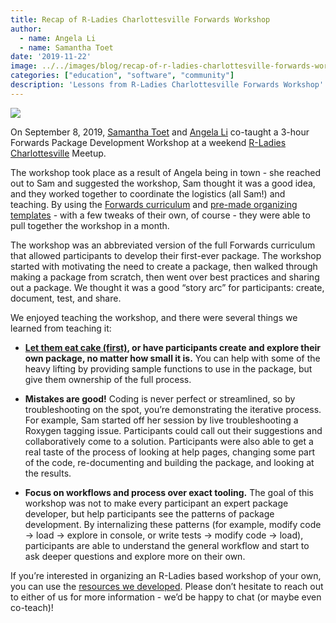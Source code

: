 ```yaml
---
title: Recap of R-Ladies Charlottesville Forwards Workshop
author: 
  - name: Angela Li
  - name: Samantha Toet
date: '2019-11-22'
image: ../../images/blog/recap-of-r-ladies-charlottesville-forwards-workshop/optimized/group_photo.jpg
categories: ["education", "software", "community"]
description: 'Lessons from R-Ladies Charlottesville Forwards Workshop'
---
```


![](../../images/blog/recap-of-r-ladies-charlottesville-forwards-workshop/optimized/group_photo.jpg)

On September 8, 2019, [Samantha Toet](https://twitter.com/Samantha_Toet?lang=en) and [Angela Li](https://twitter.com/CivicAngela?lang=en) co-taught a 3-hour Forwards Package Development Workshop at a weekend [R-Ladies Charlottesville](https://www.meetup.com/rladies-charlottesville/) Meetup. 

The workshop took place as a result of Angela being in town - she reached out to Sam and suggested the workshop, Sam thought it was a good idea, and they worked together to coordinate the logistics (all Sam!) and teaching. By using the [Forwards curriculum](https://github.com/forwards/workshops) and [pre-made organizing templates](https://drive.google.com/drive/folders/1aRSg1uf1xQnvfhDEmmcLcoONZYtxigo5) - with a few tweaks of their own, of course - they were able to pull together the workshop in a month.

The workshop was an abbreviated version of the full Forwards curriculum that allowed participants to develop their first-ever package. The workshop started with motivating the need to create a package, then walked through making a package from scratch, then went over best practices and sharing out a package. We thought it was a good “story arc” for participants: create, document, test, and share. 

We enjoyed teaching the workshop, and there were several things we learned from teaching it:

- **[Let them eat cake (first)](https://speakerdeck.com/minecr/let-them-eat-cake-first-0a3bbf75-f6f1-42d5-8d2f-ac2ff741611f), or have participants create and explore their own package, no matter how small it is.** You can help with some of the heavy lifting by providing sample functions to use in the package, but give them ownership of the full process. 

- **Mistakes are good!** Coding is never perfect or streamlined, so by troubleshooting on the spot, you’re demonstrating the iterative process. For example, Sam started off her session by live troubleshooting a Roxygen tagging issue. Participants could call out their suggestions and collaboratively come to a solution. Participants were also able to get a real taste of the process of looking at help pages, changing some part of the code, re-documenting and building the package, and looking at the results. 

- **Focus on workflows and process over exact tooling.** The goal of this workshop was not to make every participant an expert package developer, but help participants see the patterns of package development. By internalizing these patterns (for example, modify code -> load -> explore in console, or write tests -> modify code -> load), participants are able to understand the general workflow and start to ask deeper questions and explore more on their own. 

If you’re interested in organizing an R-Ladies based workshop of your own, you can use the [resources we developed](https://github.com/forwards/workshops/tree/master/Cville2019).
Please don’t hesitate to reach out to either of us for more information - we’d be happy to chat (or maybe even co-teach)!


